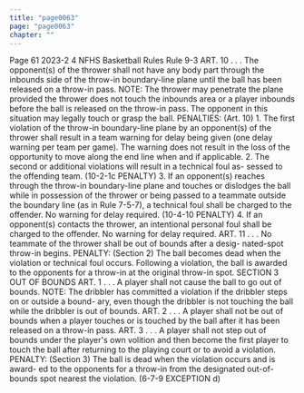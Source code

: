 ```yaml
---
title: "page0063"
page: "page0063"
chapter: ""
---
```


Page 61 2023-2 4 NFHS Basketball Rules Rule 9-3 ART. 10 . . . The opponent(s) of the thrower shall not have any body part through the inbounds side of the throw-in boundary-line plane until the ball has been released on a throw-in pass. NOTE: The thrower may penetrate the plane provided the thrower does not touch the inbounds area or a player inbounds before the ball is released on the throw-in pass. The opponent in this situation may legally touch or grasp the ball. PENALTIES: (Art. 10) 1. The first violation of the throw-in boundary-line plane by an opponent(s) of the thrower shall result in a team warning for delay being given (one delay warning per team per game). The warning does not result in the loss of the opportunity to move along the end line when and if applicable. 2. The second or additional violations will result in a technical foul as- sessed to the offending team. (10-2-1c PENALTY) 3. If an opponent(s) reaches through the throw-in boundary-line plane and touches or dislodges the ball while in possession of the thrower or being passed to a teammate outside the boundary line (as in Rule 7-5-7), a technical foul shall be charged to the offender. No warning for delay required. (10-4-10 PENALTY) 4. If an opponent(s) contacts the thrower, an intentional personal foul shall be charged to the offender. No warning for delay required. ART. 11 . . . No teammate of the thrower shall be out of bounds after a desig- nated-spot throw-in begins. PENALTY: (Section 2) The ball becomes dead when the violation or technical foul occurs. Following a violation, the ball is awarded to the opponents for a throw-in at the original throw-in spot. SECTION 3 OUT OF BOUNDS ART. 1 . . . A player shall not cause the ball to go out of bounds. NOTE: The dribbler has committed a violation if the dribbler steps on or outside a bound- ary, even though the dribbler is not touching the ball while the dribbler is out of bounds. ART. 2 . . . A player shall not be out of bounds when a player touches or is touched by the ball after it has been released on a throw-in pass. ART. 3 . . . A player shall not step out of bounds under the player's own volition and then become the first player to touch the ball after returning to the playing court or to avoid a violation. PENALTY: (Section 3) The ball is dead when the violation occurs and is award- ed to the opponents for a throw-in from the designated out-of-bounds spot nearest the violation. (6-7-9 EXCEPTION d)
